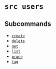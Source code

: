 # `src users`

## Subcommands


* [`create`](create.mdx)
* [`delete`](delete.mdx)
* [`get`](get.mdx)
* [`list`](list.mdx)
* [`prune`](prune.mdx)
* [`tag`](tag.mdx)
	